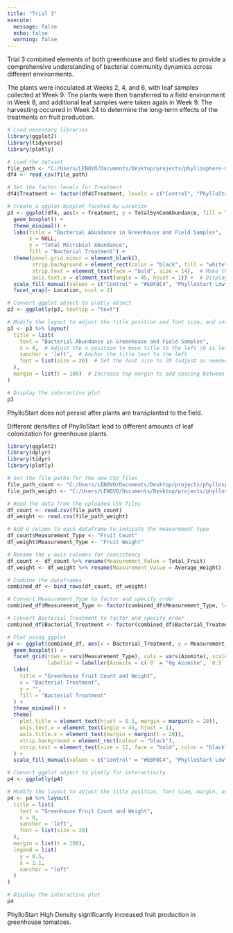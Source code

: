 ```yaml
---
title: "Trial 3"
execute: 
  message: false
  echo: false
  warning: false
---
```


Trial 3 combined elements of both greenhouse and field studies to provide a comprehensive understanding of bacterial community dynamics across different environments. 

The plants were inoculated at Weeks 2, 4, and 6, with leaf samples collected at Week 9. The plants were then transferred to a field environment in Week 8, and additional leaf samples were taken again in Week 9. The harvesting occurred in Week 24 to determine the long-term effects of the treatments on fruit production.

```r
# Load necessary libraries
library(ggplot2)
library(tidyverse)
library(plotly)

# Load the dataset
file_path <- "C:/Users/LENOVO/Documents/Desktop/projects/phyllosphere-microbiome/data/Trial_3_Greenhouse_and_Field_Bacterial_Abundance.csv"
df4 <- read_csv(file_path)

# Set the factor levels for Treatment
df4$Treatment <- factor(df4$Treatment, levels = c("Control", "PhylloStart Low", "PhylloStart High"))

# Create a ggplot boxplot faceted by Location
p3 <- ggplot(df4, aes(x = Treatment, y = TotalSynComAbundance, fill = Treatment, text = TotalSynComAbundance)) +
  geom_boxplot() +
  theme_minimal() +
  labs(title = "Bacterial Abundance in Greenhouse and Field Samples",
       x = NULL,
       y = "Total Microbial Abundance",
       fill = "Bacterial Treatment") +
  theme(panel.grid.minor = element_blank(),
        strip.background = element_rect(color = "black", fill = "white"),  # Add border to facet labels
        strip.text = element_text(face = "bold", size = 14),  # Make the facet labels bold
        axis.text.x = element_text(angle = 45, hjust = 1)) +  # Display x-axis labels diagonally
  scale_fill_manual(values = c("Control" = "#EBFBC4", "PhylloStart Low" = "#FBD4C4", "PhylloStart High" = "#D4C4FB")) +
  facet_wrap(~ Location, ncol = 2)

# Convert ggplot object to plotly object
p3 <- ggplotly(p3, tooltip = "text")

# Modify the layout to adjust the title position and font size, and increase top margin
p3 <- p3 %>% layout(
  title = list(
    text = "Bacterial Abundance in Greenhouse and Field Samples",
    x = 0,  # Adjust the x position to move title to the left (0 is left-aligned)
    xanchor = 'left',  # Anchor the title text to the left
    font = list(size = 20)  # Set the font size to 20 (adjust as needed)
  ),
  margin = list(t = 100)  # Increase top margin to add spacing between the title and the graph
)

# Display the interactive plot
p3
```

PhylloStart does not persist after plants are transplanted to the field.

Different densities of PhylloStart lead to different amounts of leaf colonization for greenhouse plants.

```r

library(ggplot2)
library(dplyr)
library(tidyr)
library(plotly)

# Set the file paths for the new CSV files
file_path_count <- "C:/Users/LENOVO/Documents/Desktop/projects/phyllosphere-microbiome/data/Trial_3_Greenhouse_Fruit_Count.csv"
file_path_weight <- "C:/Users/LENOVO/Documents/Desktop/projects/phyllosphere-microbiome/data/Trial_3_Greenhouse_Fruit_Weights.csv"

# Read the data from the uploaded CSV files
df_count <- read.csv(file_path_count)
df_weight <- read.csv(file_path_weight)

# Add a column to each dataframe to indicate the measurement type
df_count$Measurement_Type <- "Fruit Count"
df_weight$Measurement_Type <- "Fruit Weight"

# Rename the y-axis columns for consistency
df_count <- df_count %>% rename(Measurement_Value = Total_Fruit)
df_weight <- df_weight %>% rename(Measurement_Value = Average_Weight)

# Combine the dataframes
combined_df <- bind_rows(df_count, df_weight)

# Convert Measurement_Type to factor and specify order
combined_df$Measurement_Type <- factor(combined_df$Measurement_Type, levels = c("Fruit Count", "Fruit Weight"))

# Convert Bacterial_Treatment to factor and specify order
combined_df$Bacterial_Treatment <- factor(combined_df$Bacterial_Treatment, levels = c("Control", "PhylloStart Low", "PhylloStart High"))

# Plot using ggplot
p4 <- ggplot(combined_df, aes(x = Bacterial_Treatment, y = Measurement_Value, fill = Bacterial_Treatment)) +
  geom_boxplot() +
  facet_grid(rows = vars(Measurement_Type), cols = vars(Azomite), scales = "free_x", space = "free_x",
             labeller = labeller(Azomite = c(`0` = "0g Azomite", `0.5` = "0.5g Azomite", `1` = "1g Azomite", `2` = "2g Azomite", `3` = "3g Azomite"))) +
  labs(
    title = "Greenhouse Fruit Count and Weight",
    x = "Bacterial Treatment",
    y = "",
    fill = "Bacterial Treatment"
  ) +
  theme_minimal() +
  theme(
    plot.title = element_text(hjust = 0.5, margin = margin(b = 20)),
    axis.text.x = element_text(angle = 45, hjust = 1),
    axis.title.x = element_text(margin = margin(t = 20)),
    strip.background = element_rect(colour = "black"),
    strip.text = element_text(size = 12, face = "bold", color = "black")
  ) +
  scale_fill_manual(values = c("Control" = "#EBFBC4", "PhylloStart Low" = "#FBD4C4", "PhylloStart High" = "#D4C4FB"))

# Convert ggplot object to plotly for interactivity
p4 <- ggplotly(p4)

# Modify the layout to adjust the title position, font size, margin, and legend spacing
p4 <- p4 %>% layout(
  title = list(
    text = "Greenhouse Fruit Count and Weight",
    x = 0,
    xanchor = 'left',
    font = list(size = 20)
  ),
  margin = list(t = 100),
  legend = list(
    y = 0.5,
    x = 1.1,
    xanchor = "left"
  )
)

# Display the interactive plot
p4
```

PhylloStart High Density significantly increased fruit production in greenhouse tomatoes.